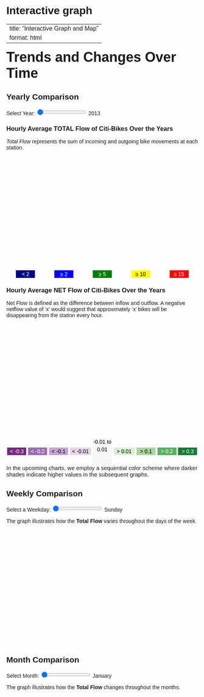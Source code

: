 # Interactive graph

---
title: "Interactive Graph and Map"
format: html
---

<style>
  * {
    font-family: sans-serif;
  }
</style> 

<div id="plot">
  <!-- Existing D3 plot will be here -->
  
<div style="font-size: 36px; font-weight: bold;">Trends and Changes Over Time</div>

## Yearly Comparison
<!-- Slider -->
<label for="yearSlider">Select Year: </label>
<input type="range" id="yearSlider" min="2013" max="2023" step="1" value="2013">
<span id="sliderValue">2013</span>


<!-- Legend -->

<!-- TOTAL FLOW MAP -->
### Hourly Average **TOTAL** Flow of Citi-Bikes Over the Years


<div>
<p><em>Total Flow</em> represents the sum of incoming and outgoing bike movements at each station.</p>


<div id="totalFlowmap" style="height: 300px;">
</div>

</div>


<div style="display: flex; justify-content: space-around; align-items: center;">
<div style="background-color: darkblue; width: 50px; height: 20px; color: white; line-height: 20px; text-align: center;">&lt; 2</div>
<div style="background-color: blue; width: 50px; height: 20px; color: white; line-height: 20px; text-align: center;">&ge; 2 &amp</div>
<div style="background-color: green; width: 50px; height: 20px; color: white; line-height: 20px; text-align: center;">&ge; 5 &amp</div>
<div style="background-color: yellow; width: 50px; height: 20px; color: black; line-height: 20px; text-align: center;">&ge; 10 </div>
<div style="background-color: red; width: 50px; height: 20px; color: white; line-height: 20px; text-align: center;">&ge; 15</div>
</div>

### Hourly Average **NET** Flow of Citi-Bikes Over the Years
<!-- Netflow FLOW MAP -->
<div>
<p>Net Flow is defined as the difference between inflow and outflow. A negative netflow value of 'x' would suggest that approximately 'x' bikes will be disappearing from the station every hour.</p>
<div id="netFlowMap" style="height: 300px;"></div>
</div>

<div style="display: flex; justify-content: space-around; align-items: center;">
<div style="background-color: #762A83; width: 50px; height: 20px; color: white; line-height: 20px; text-align: center;">&lt; -0.3</div>
<div style="background-color: #9970AB; width: 50px; height: 20px; color: white; line-height: 20px; text-align: center;">&lt; -0.2</div>
<div style="background-color: #C2A5CF; width: 50px; height: 20px; color: black; line-height: 20px; text-align: center;">&lt; -0.1</div>
<div style="background-color: #E7D4E8; width: 55px; height: 20px; color: black; line-height: 20px; text-align: center;">&lt; -0.01</div>
<div style="background-color: #F7F7F7; width: 50px; height: 70px; color: black; line-height: 20px; text-align: center;">-0.01 to 0.01</div>
<div style="background-color: #D9F0D3; width: 55px; height: 20px; color: black; line-height: 20px; text-align: center;">&gt; 0.01</div>
<div style="background-color: #ACD39E; width: 50px; height: 20px; color: black; line-height: 20px; text-align: center;">&gt; 0.1</div>
<div style="background-color: #5AAE61; width: 50px; height: 20px; color: white; line-height: 20px; text-align: center;">&gt; 0.2</div>
<div style="background-color: #1B7837; width: 50px; height: 20px; color: white; line-height: 20px; text-align: center;">&gt; 0.3</div>
</div>


<div style="font-size: 15px; font-weight: no;">
In the upcoming charts, we employ a sequential color scheme where darker shades indicate higher values in the subsequent graphs.</div>

## Weekly Comparison
<label for="weekdaySlider">Select a Weekday:</label>
<input type="range" id="weekdaySlider" min="0" max="6" value="0">
<span id="sliderWeekdayValue">Sunday</span>

<div>
<p>The graph illustrates how the **Total Flow** varies throughout the days of the week. </p>
<div id="weekday_total" style="height: 300px;"></div>
</div>


## Month Comparison 


  <label for="monthSlider">Select Month:</label>
  <input type="range" id="monthSlider" min="1" max="12" value="0">
  <span id="sliderMonthValue">January</span>

<div>
<p>The graph illustrates how the **Total Flow** changes throughout the months.</p>
<div id="months_total" style="height: 300px;"></div>
</div>
<!-- Include Leaflet CSS and JS -->
<link rel="stylesheet" href="https://unpkg.com/leaflet@1.7.1/dist/leaflet.css" />
<script src="https://unpkg.com/leaflet@1.7.1/dist/leaflet.js"></script>

<!-- Include D3.js -->
<script src="https://cdn.jsdelivr.net/npm/d3@7"></script>

<!-- Reference to your JavaScript file -->

<script src="scripts/year_netflow.js"></script>

<script src="scripts/year_totalflow.js"></script>

<script src="scripts/weekday_totalflow.js"></script>

<script src="scripts/months_totalflow.js"></script>
